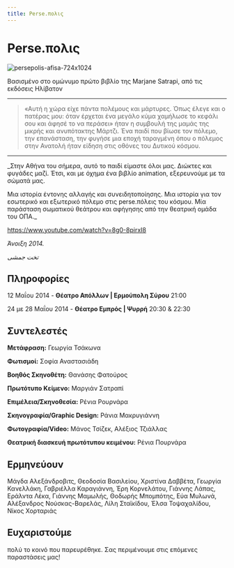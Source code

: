 ```yaml
---
title: Perse.πολις
---
```


# Perse.πολις

![persepolis-afisa-724x1024](https://github.com/theatrikiopa/theatrikiopa.eu/assets/16403754/603d25ee-da95-46c5-a415-0e510a8a8c53)

Βασισμένο στο ομώνυμο πρώτο βιβλίο της Marjane Satrapi, από τις εκδόσεις Ηλίβατον

***
> «Αυτή η χώρα είχε πάντα πολέμους και μάρτυρες. Όπως έλεγε και ο πατέρας μου: όταν έρχεται ένα μεγάλο κύμα χαμήλωσε το κεφάλι σου και άφησέ το να περάσει» ήταν η συμβουλή της μαμάς της μικρής και ανυπότακτης Μάρτζι. Ένα παιδί που βίωσε τον πόλεμο, την επανάσταση, την φυγήσε μια εποχή ταραγμένη όπου ο πόλεμος στην Ανατολή ήταν είδηση στις οθόνες του Δυτικού κόσμου.
***

_Στην Αθήνα του σήμερα,  αυτό το παιδί είμαστε όλοι μας. Διώκτες και φυγάδες μαζί. Έτσι, και με όχημα ένα βιβλίο animation, εξερευνούμε με τα σώματά μας.

Mια ιστορία έντονης αλλαγής και συνειδητοποίησης.
Μια ιστορία για τον εσωτερικό και εξωτερικό πόλεμο στις perse.πόλεις του κόσμου. Mία παράσταση σωματικού θεάτρου και αφήγησης από την θεατρική ομάδα του ΟΠΑ._

https://www.youtube.com/watch?v=8g0-8pirxI8

_Άνοιξη 2014._

_تخت جمشی_

## Πληροφορίες
12 Μαΐου 2014 - **Θέατρο Απόλλων | Ερμούπολη Σύρου** 21:00

24 με 28 Μαΐου 2014 - **Θέατρο Εμπρός | Ψυρρή** 20:30 & 22:30

## Συντελεστές
**Μετάφραση:** Γεωργία Τσάκωνα

**Φωτισμοί:** Σοφία Αναστασιάδη

**Βοηθός Σκηνοθέτη:** Θανάσης Φατούρος

**Πρωτότυπο Κείμενο:** Μαργιάν Σατραπί

**Επιμέλεια/Σκηνοθεσία:** Ρένια Pουρνάρα

**Σκηνογραφία/Graphic Design:** Ράνια Μακρυγιάννη

**Φωτογραφία/Video:** Μάνος Τσίζεκ, Αλέξιος Τζιάλλας

**Θεατρική διασκευή πρωτότυπου κειμένου:** Ρένια Πουρνάρα

## Ερμηνεύουν
Μάγδα Αλεξάνδροβιτς, Θεοδοσία Βασιλείου, Χριστίνα Δαββέτα, Γεωργία Κανελλάκη, Γαβριέλλα Καραγιάννη, Έρη Κορνελάτου, Γιάννης Λάπας, Εράλντα Λέκα, Γιάννης Μαμωλής, Θοδωρής Μπομπότης, Εύα Μυλωνά, Αλέξανδρος Νούσκας-Βαρελάς, Λίλη Σταϊκίδου, Έλσα Τοψαχαλίδου, Νίκος Χορταριάς

## Ευχαριστούμε
πολύ το κοινό που παρευρέθηκε. Σας περιμένουμε στις επόμενες παραστάσεις μας!

<ResponsiveYouTube videoId="Rifjlb9HhWs"/>
